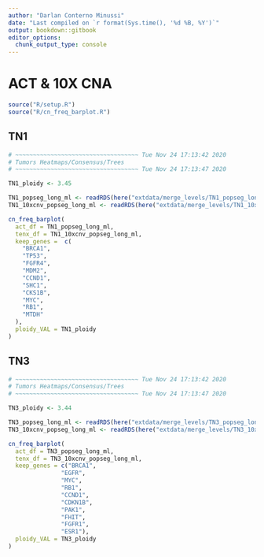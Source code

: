 ```yaml
---
author: "Darlan Conterno Minussi"
date: "Last compiled on `r format(Sys.time(), '%d %B, %Y')`"
output: bookdown::gitbook
editor_options: 
  chunk_output_type: console
---
```

# ACT & 10X CNA

```r
source("R/setup.R")
source("R/cn_freq_barplot.R")
```

## TN1
```r
# ~~~~~~~~~~~~~~~~~~~~~~~~~~~~~~~~~~~ Tue Nov 24 17:13:42 2020
# Tumors Heatmaps/Consensus/Trees
# ~~~~~~~~~~~~~~~~~~~~~~~~~~~~~~~~~~~ Tue Nov 24 17:13:47 2020

TN1_ploidy <- 3.45

TN1_popseg_long_ml <- readRDS(here("extdata/merge_levels/TN1_popseg_long_ml.rds"))
TN1_10xcnv_popseg_long_ml <- readRDS(here("extdata/merge_levels/TN1_10xcnv_popseg_long_ml.rds"))

cn_freq_barplot(
  act_df = TN1_popseg_long_ml,
  tenx_df = TN1_10xcnv_popseg_long_ml,
  keep_genes =  c(
    "BRCA1",
    "TP53",
    "FGFR4",
    "MDM2",
    "CCND1",
    "SHC1",
    "CKS1B",
    "MYC",
    "RB1",
    "MTDH"
  ),
  ploidy_VAL = TN1_ploidy
)
```


## TN3
```r
# ~~~~~~~~~~~~~~~~~~~~~~~~~~~~~~~~~~~ Tue Nov 24 17:13:42 2020
# Tumors Heatmaps/Consensus/Trees
# ~~~~~~~~~~~~~~~~~~~~~~~~~~~~~~~~~~~ Tue Nov 24 17:13:47 2020

TN3_ploidy <- 3.44

TN3_popseg_long_ml <- readRDS(here("extdata/merge_levels/TN3_popseg_long_ml.rds"))
TN3_10xcnv_popseg_long_ml <- readRDS(here("extdata/merge_levels/TN3_10xcnv_popseg_long_ml.rds"))

cn_freq_barplot(
  act_df = TN3_popseg_long_ml,
  tenx_df = TN3_10xcnv_popseg_long_ml,
  keep_genes = c("BRCA1", 
               "EGFR",
               "MYC",
               "RB1",
               "CCND1",
               "CDKN1B",
               "PAK1",
               "FHIT",
               "FGFR1",
               "ESR1"),
  ploidy_VAL = TN3_ploidy
)
```
